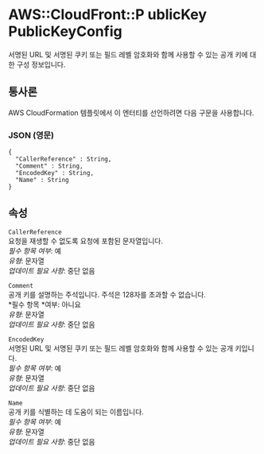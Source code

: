 # AWS::CloudFront::P ublicKey PublicKeyConfig

서명된 URL 및 서명된 쿠키 또는 필드 레벨 암호화와 함께 사용할 수 있는 공개 키에 대한 구성 정보입니다.

## 통사론

AWS CloudFormation 템플릿에서 이 엔터티를 선언하려면 다음 구문을 사용합니다.

### JSON (영문)

```
{
  "CallerReference" : String,
  "Comment" : String,
  "EncodedKey" : String,
  "Name" : String
}
```

## 속성

`CallerReference`  
요청을 재생할 수 없도록 요청에 포함된 문자열입니다.  
_필수 항목 여부_: 예  
_유형_: 문자열  
_업데이트 필요 사항_: 중단 없음

`Comment`  
공개 키를 설명하는 주석입니다. 주석은 128자를 초과할 수 없습니다.  
*필수 항목 *여부: 아니요  
_유형_: 문자열  
_업데이트 필요 사항_: 중단 없음

`EncodedKey`  
서명된 URL 및 서명된 쿠키 또는 필드 레벨 암호화와 함께 사용할 수 있는 공개 키입니다.  
_필수 항목 여부_: 예  
_유형_: 문자열  
_업데이트 필요 사항_: 중단 없음

`Name`  
공개 키를 식별하는 데 도움이 되는 이름입니다.  
_필수 항목 여부_: 예  
_유형_: 문자열  
_업데이트 필요 사항_: 중단 없음
